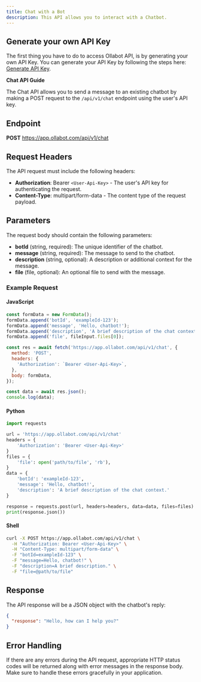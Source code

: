 ```yaml
---
title: Chat with a Bot
description: This API allows you to interact with a Chatbot.
---
```


## Generate your own API Key

The first thing you have to do to access Ollabot API, is by generating your own API Key. You can generate your API Key by following the steps here: [Generate API Key](https://app.ollabot.com/docs/api).

**Chat API Guide**

The Chat API allows you to send a message to an existing chatbot by making a POST request to the `/api/v1/chat` endpoint using the user's API key.

## Endpoint

**POST** https://app.ollabot.com/api/v1/chat

## Request Headers

The API request must include the following headers:

- **Authorization**: Bearer `<User-Api-Key>` - The user's API key for authenticating the request.
- **Content-Type**: multipart/form-data - The content type of the request payload.

## Parameters

The request body should contain the following parameters:

- **botId** (string, required): The unique identifier of the chatbot.
- **message** (string, required): The message to send to the chatbot.
- **description** (string, optional): A description or additional context for the message.
- **file** (file, optional): An optional file to send with the message.

### Example Request

#### JavaScript

```javascript
const formData = new FormData();
formData.append('botId', 'exampleId-123');
formData.append('message', 'Hello, chatbot!');
formData.append('description', 'A brief description of the chat context.');
formData.append('file', fileInput.files[0]);

const res = await fetch('https://app.ollabot.com/api/v1/chat', {
  method: 'POST',
  headers: {
    'Authorization': `Bearer <User-Api-Key>`,
  },
  body: formData,
});

const data = await res.json();
console.log(data);
```

#### Python

```python
import requests

url = 'https://app.ollabot.com/api/v1/chat'
headers = {
    'Authorization': 'Bearer <User-Api-Key>'
}
files = {
    'file': open('path/to/file', 'rb'),
}
data = {
    'botId': 'exampleId-123',
    'message': 'Hello, chatbot!',
    'description': 'A brief description of the chat context.'
}

response = requests.post(url, headers=headers, data=data, files=files)
print(response.json())
```

#### Shell

```bash
curl -X POST https://app.ollabot.com/api/v1/chat \
  -H "Authorization: Bearer <User-Api-Key>" \
  -H "Content-Type: multipart/form-data" \
  -F "botId=exampleId-123" \
  -F "message=Hello, chatbot!" \
  -F "description=A brief description." \
  -F "file=@path/to/file"
```

## Response

The API response will be a JSON object with the chatbot's reply:

```json
{
  "response": "Hello, how can I help you?"
}
```

## Error Handling

If there are any errors during the API request, appropriate HTTP status codes will be returned along with error messages in the response body. Make sure to handle these errors gracefully in your application.
